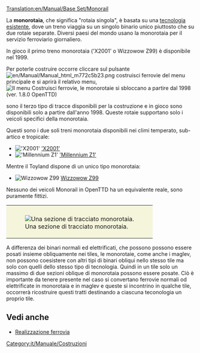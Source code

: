 [[Translation:en/Manual/Base Set/Monorail]]
{{it/Manuale/Set base/Tipi di ferrovia}}

La '''monorotaia''', che significa "rotaia singola", è basata su una [https://www.wikipedia.org/wiki/it:Monorotaia tecnologia esistente], dove un treno viaggia su un singolo binario unico piuttosto che su due rotaie separate. Diversi paesi del mondo usano la monorotaia per il servizio ferroviario giornaliero.

In gioco il primo treno monorotaia ('X2001' o Wizzowow Z99) è disponibile nel 1999.

Per poterle costruire occorre cliccare sul pulsante [[File:en/Manual/Manual html m772c5b23.png]] costruisci ferrovie del menu principale e si aprirà il relativo menu, 
[[File:it/Manual/Openttd-rail1.png|none|frame|Il menu Costruisci ferrovie, le monorotaie si sbloccano a partire dal 1998 (ver. 1.8.0 OpenTTD)]] 

sono il terzo tipo di tracce disponibili per la costruzione e in gioco sono disponibili solo a partire dall'anno 1998. Queste rotaie supportano solo i veicoli specifici della monorotaia. 

Questi sono i due soli treni monorotaia disponibili nei climi temperato, sub-artico e tropicale:

*[[File:it/Manuale/Set base/Treni/X2001.png|'X2001']] [[it/Manuale/Set base/Treni/X2001|'X2001']]
*[[File:it/Manuale/Set base/Treni/Millenniumz1.png|'Millennium Z1']] [[it/Manuale/Set base/Treni/Millennium Z1|'Millennium Z1']]
Mentre il Toyland dispone di un unico tipo monorotaia:
*[[File:it/Manuale/Set base/Treni/Wizzowowz99.png|Wizzowow Z99]] [[it/Manuale/Set base/Treni/Wizzowow Z99|Wizzowow Z99]]

Nessuno dei veicoli Monorail in OpenTTD ha un equivalente reale, sono puramente fittizi.

{|style="border: 0px; margin: 5px auto 25px auto;"
|style="padding: 10px 10px 5px; 10px; background-color: #F5F5DC;"|[[File:en/Manual/Base Set/MonorialTemp.png|center|frame|Una sezione di tracciato monorotaia.]]
|}

A differenza dei binari normali ed elettrificati, che possono possono essere posati insieme obliquamente nei tiles, le monorotaie, come anche i maglev, non possono coesistere con altri tipi di binari obliqui nello stesso tile ma solo con quelli dello stesso tipo di tecnologia. Quindi in un tile solo un massimo di due sezioni oblique di monorotaia possono essere posate. Ciò è importante da tenere presente nel caso si convertano ferrovie normali od elettrificate in monorotaia e in maglev e queste si incontrino in qualche tile, occorrerà ricostruire questi tratti destinando a ciascuna teconologia un proprio tile.

==Vedi anche==
*[[it/Manuale/Realizzazione ferrovia|Realizzazione ferrovia]]

[[Category:it/Manuale/Costruzioni]]